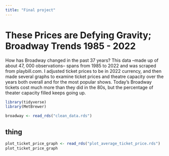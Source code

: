 ```yaml
---
title: "Final project"
---
```


# These Prices are Defying Gravity; Broadway Trends 1985 - 2022

How has Broadway changed in the past 37 years? This data –made up of about 47, 000 observations– spans from 1985 to 2022 and was scraped from playbill.com. I adjusted ticket prices to be in 2022 currency, and then made several graphs to examine ticket prices and theatre capacity over the years both overall and for the most popular shows. Today's Broadway tickets cost much more than they did in the 80s, but the percentage of theater capacity filled keeps going up. 

```r
library(tidyverse)
library(MetBrewer)

broadway <- read_rds("clean_data.rds")

```

## thing

```r
plot_ticket_price_graph <- read_rds("plot_average_ticket_price.rds")
plot_ticket_price_graph
```


